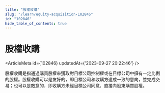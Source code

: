```yaml
---
title: "股權收購"
slug: "/learn/equity-acquisition-102846"
id: "102846"
hide_table_of_contents: true
---
```



# 股權收購

<ArticleMeta id={102846} updatedAt={'2023-09-27 20:22:46'} />
<div className='border-solid border-b border-t-0 my-4 border-[var(--ifm-color-gray-300)]' />

股權收購是指通過購買股權來獲取對目標公司控制權或在目標公司中擁有一定比例的股權。股權收購可以是友好的，即目標公司和收購方達成一致的意向，並完成交易；也可以是敵意的，即收購方未經目標公司同意，直接向股東購買股權。
